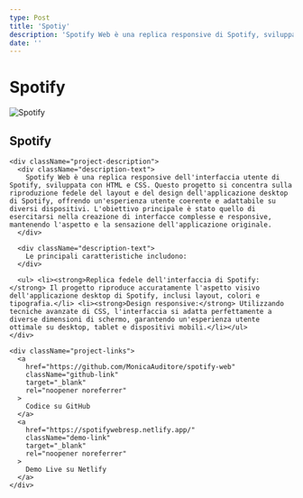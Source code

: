 ```yaml
---
type: Post
title: 'Spotiy'
description: 'Spotify Web è una replica responsive di Spotify, sviluppata con HTML e CSS, che riproduce fedelmente il design originale adattandosi perfettamente a qualsiasi dispositivo.'
date: ''
---
```


# Spotify

<div className="project-card">
  <div className="project-image">
    <img src="/images/spotify.png" alt="Spotify" />
  </div>

  <div className="project-content">
    <h2>Spotify</h2>

    <div className="project-description">
      <div className="description-text">
        Spotify Web è una replica responsive dell'interfaccia utente di Spotify, sviluppata con HTML e CSS. Questo progetto si concentra sulla riproduzione fedele del layout e del design dell'applicazione desktop di Spotify, offrendo un'esperienza utente coerente e adattabile su diversi dispositivi. L'obiettivo principale è stato quello di esercitarsi nella creazione di interfacce complesse e responsive, mantenendo l'aspetto e la sensazione dell'applicazione originale.​
      </div>

      <div className="description-text">
        Le principali caratteristiche includono:
      </div>

      <ul> <li><strong>Replica fedele dell'interfaccia di Spotify:</strong> Il progetto riproduce accuratamente l'aspetto visivo dell'applicazione desktop di Spotify, inclusi layout, colori e tipografia.</li> <li><strong>Design responsive:</strong> Utilizzando tecniche avanzate di CSS, l'interfaccia si adatta perfettamente a diverse dimensioni di schermo, garantendo un'esperienza utente ottimale su desktop, tablet e dispositivi mobili.</li></ul>
    </div>

    <div className="project-links">
      <a
        href="https://github.com/MonicaAuditore/spotify-web"
        className="github-link"
        target="_blank"
        rel="noopener noreferrer"
      >
        Codice su GitHub
      </a>
      <a
        href="https://spotifywebresp.netlify.app/"
        className="demo-link"
        target="_blank"
        rel="noopener noreferrer"
      >
        Demo Live su Netlify
      </a>
    </div>

  </div>
</div>

<style jsx>{`
  .project-card {
    border-radius: 8px;
    overflow: hidden;
    box-shadow: 0 4px 6px rgba(0, 0, 0, 0.1);
    margin-bottom: 2rem;
    display: flex;
    flex-direction: column;
  }

  .project-image img {
    width: 100%;
    height: auto;
    object-fit: cover;
  }

  .project-content {
    padding: 1.5rem;
  }

  .project-description {
    margin: 1rem 0;
  }

  .description-text {
    margin-bottom: 1rem;
    line-height: 1.6;
  }

  .project-links {
    display: flex;
    gap: 1rem;
    margin-top: 1.5rem;
  }

  .project-links a {
    display: inline-flex;
    align-items: center;
    padding: 0.5rem 1rem;
    border-radius: 4px;
    text-decoration: none;
    font-weight: 500;
    transition: all 0.2s ease;
  }

  .logo-icon {
    margin-right: 0.5rem;
  }

  .github-link {
    background-color: #24292e;
    color: white;
  }

  .demo-link {
    background-color: #00ad9f;
    color: white;
  }

  .project-links a:hover {
    opacity: 0.9;
    transform: translateY(-2px);
  }

  @media (min-width: 768px) {
    .project-card {
      flex-direction: row;
    }

    .project-image {
      flex: 0 0 40%;
    }

    .project-content {
      flex: 1;
    }
  }
`}</style>
